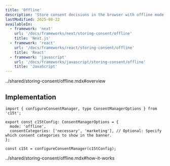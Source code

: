 ```yaml
---
title: 'Offline'
description: 'Store consent decisions in the browser with offline mode, perfect for sites without backend requirements'
lastModified: 2025-08-22
availableIn:
  - framework: 'next'
    url: '/docs/frameworks/next/storing-consent/offline'
    title: 'Next.js'
  - framework: 'react'
    url: '/docs/frameworks/react/storing-consent/offline'
    title: 'React'
  - framework: 'javascript'
    url: '/docs/frameworks/javascript/storing-consent/offline'
    title: 'JavaScript'
---
```


<include>../shared/storing-consent/offline.mdx#overview</include>

## Implementation

```tsx
import { configureConsentManager, type ConsentManagerOptions } from 'c15t';

export const c15tConfig: ConsentManagerOptions = {
  mode: 'offline',
  consentCategories: ['necessary', 'marketing'], // Optional: Specify which consent categories to show in the banner. 
};

const c15t = configureConsentManager(c15tConfig);
```

<include>../shared/storing-consent/offline.mdx#how-it-works</include>
